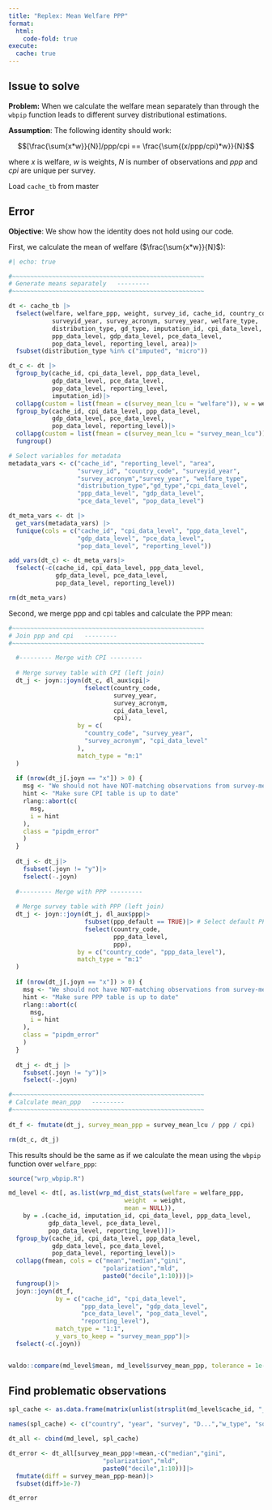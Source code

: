 ```yaml
---
title: "Replex: Mean Welfare PPP"
format: 
  html:
    code-fold: true
execute:
  cache: true
---
```


## Issue to solve

**Problem:** When we calculate the welfare mean separately than through the `wbpip` function leads to different survey distributional estimations.

**Assumption**: The following identity should work:

$$[\frac{\sum{x*w}}{N}]/ppp/cpi == \frac{\sum{(x/ppp/cpi)*w}}{N}$$


where $x$ is welfare, $w$ is weights, $N$ is number of observations and $ppp$ and $cpi$ are unique per survey.

::: {.callout-note}
Load `cache_tb` from master 
:::

## Error

**Objective**: We show how the identity does not hold using our code.

First, we calculate the mean of welfare ($\frac{\sum{x*w}}{N}$): 

```r
#| echo: true

#~~~~~~~~~~~~~~~~~~~~~~~~~~~~~~~~~~~~~~~~~~~~~~~~~~~~~
# Generate means separately   ---------
#~~~~~~~~~~~~~~~~~~~~~~~~~~~~~~~~~~~~~~~~~~~~~~~~~~~~~

dt <- cache_tb |>
  fselect(welfare, welfare_ppp, weight, survey_id, cache_id, country_code, 
            surveyid_year, survey_acronym, survey_year, welfare_type,
            distribution_type, gd_type, imputation_id, cpi_data_level, 
            ppp_data_level, gdp_data_level, pce_data_level, 
            pop_data_level, reporting_level, area)|>
  fsubset(distribution_type %in% c("imputed", "micro"))

dt_c <- dt |>
  fgroup_by(cache_id, cpi_data_level, ppp_data_level,
            gdp_data_level, pce_data_level,
            pop_data_level, reporting_level, 
            imputation_id)|> 
  collapg(custom = list(fmean = c(survey_mean_lcu = "welfare")), w = weight)|>
  fgroup_by(cache_id, cpi_data_level, ppp_data_level,
            gdp_data_level, pce_data_level,
            pop_data_level, reporting_level)|>
  collapg(custom = list(fmean = c(survey_mean_lcu = "survey_mean_lcu")), w = weight)|>
  fungroup()

# Select variables for metadata
metadata_vars <- c("cache_id", "reporting_level", "area",
                   "survey_id", "country_code", "surveyid_year", 
                   "survey_acronym","survey_year", "welfare_type", 
                   "distribution_type","gd_type","cpi_data_level",
                   "ppp_data_level", "gdp_data_level", 
                   "pce_data_level", "pop_data_level")

dt_meta_vars <- dt |>
  get_vars(metadata_vars) |> 
  funique(cols = c("cache_id", "cpi_data_level", "ppp_data_level",
                   "gdp_data_level", "pce_data_level",
                   "pop_data_level", "reporting_level")) 

add_vars(dt_c) <- dt_meta_vars|>
  fselect(-c(cache_id, cpi_data_level, ppp_data_level,
             gdp_data_level, pce_data_level,
             pop_data_level, reporting_level))

rm(dt_meta_vars)
```

Second, we merge ppp and cpi tables and calculate the PPP mean:

```r

#~~~~~~~~~~~~~~~~~~~~~~~~~~~~~~~~~~~~~~~~~~~~~~~~~~~~~
# Join ppp and cpi   ---------
#~~~~~~~~~~~~~~~~~~~~~~~~~~~~~~~~~~~~~~~~~~~~~~~~~~~~~

  #--------- Merge with CPI ---------
  
  # Merge survey table with CPI (left join)
  dt_j <- joyn::joyn(dt_c, dl_aux$cpi|> 
                     fselect(country_code, 
                             survey_year, 
                             survey_acronym,
                             cpi_data_level, 
                             cpi),
                   by = c(
                     "country_code", "survey_year",
                     "survey_acronym", "cpi_data_level"
                   ),
                   match_type = "m:1"
  )
  
  if (nrow(dt_j[.joyn == "x"]) > 0) {
    msg <- "We should not have NOT-matching observations from survey-mean tables"
    hint <- "Make sure CPI table is up to date"
    rlang::abort(c(
      msg,
      i = hint
    ),
    class = "pipdm_error"
    )
  }
  
  dt_j <- dt_j|>
    fsubset(.joyn != "y")|>
    fselect(-.joyn)
  
  #--------- Merge with PPP ---------
  
  # Merge survey table with PPP (left join)
  dt_j <- joyn::joyn(dt_j, dl_aux$ppp|>
                     fsubset(ppp_default == TRUE)|> # Select default PPP values
                     fselect(country_code,
                             ppp_data_level,
                             ppp),
                   by = c("country_code", "ppp_data_level"),
                   match_type = "m:1"
  )
  
  if (nrow(dt_j[.joyn == "x"]) > 0) {
    msg <- "We should not have NOT-matching observations from survey-mean tables"
    hint <- "Make sure PPP table is up to date"
    rlang::abort(c(
      msg,
      i = hint
    ),
    class = "pipdm_error"
    )
  }
  
  dt_j <- dt_j |>
    fsubset(.joyn != "y")|>
    fselect(-.joyn)

#~~~~~~~~~~~~~~~~~~~~~~~~~~~~~~~~~~~~~~~~~~~~~~~~~~~~~
# Calculate mean_ppp   ---------
#~~~~~~~~~~~~~~~~~~~~~~~~~~~~~~~~~~~~~~~~~~~~~~~~~~~~~
  
dt_f <- fmutate(dt_j, survey_mean_ppp = survey_mean_lcu / ppp / cpi)

rm(dt_c, dt_j)

```

This results should be the same as if we calculate the mean using the `wbpip` function over `welfare_ppp`:

```r
source("wrp_wbpip.R")

md_level <- dt[, as.list(wrp_md_dist_stats(welfare = welfare_ppp,
                                weight  = weight,
                                mean = NULL)),
    by = .(cache_id, imputation_id, cpi_data_level, ppp_data_level,
           gdp_data_level, pce_data_level,
           pop_data_level, reporting_level)]|>
  fgroup_by(cache_id, cpi_data_level, ppp_data_level,
            gdp_data_level, pce_data_level,
            pop_data_level, reporting_level)|>
  collapg(fmean, cols = c("mean","median","gini",
                          "polarization","mld",
                          paste0("decile",1:10)))|>
  fungroup()|>
  joyn::joyn(dt_f, 
             by = c("cache_id", "cpi_data_level", 
                    "ppp_data_level", "gdp_data_level",
                    "pce_data_level", "pop_data_level", 
                    "reporting_level"),
             match_type = "1:1",
             y_vars_to_keep = "survey_mean_ppp")|>
  fselect(-c(.joyn))


waldo::compare(md_level$mean, md_level$survey_mean_ppp, tolerance = 1e-6)

```

## Find problematic observations

```r

spl_cache <- as.data.frame(matrix(unlist(strsplit(md_level$cache_id, "_")),ncol=6,byrow=T))

names(spl_cache) <- c("country", "year", "survey", "D...","w_type", "source")

dt_all <- cbind(md_level, spl_cache)

dt_error <- dt_all[survey_mean_ppp!=mean,-c("median","gini",
                          "polarization","mld",
                          paste0("decile",1:10))]|>
  fmutate(diff = survey_mean_ppp-mean)|>
  fsubset(diff>1e-7)

dt_error
```